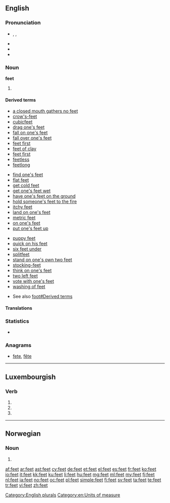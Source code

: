 ==English==

===Pronunciation===
* {{enPR|fēt}}, {{IPA|/fiːt/}}, {{X-SAMPA|/fi:t/}}
* {{audio|en-us-feet.ogg|Audio (US)}}
* {{rhymes|iːt}}
* {{homophones|feat}}

===Noun===
'''feet'''

# {{irregular plural of|foot}}

====Derived terms====
{{top3}}
* [[a closed mouth gathers no feet]]
* [[crow's-feet]]
* [[cubicfeet]]
* [[drag one's feet]]
* [[fall on one's feet]]
* [[fall over one's feet]]
* [[feet first]]
* [[feet of clay]]
* [[feet first]]
* [[feetless]]
* [[feetlong]]
{{rel-mid3}}
* [[find one's feet]]
* [[flat feet]]
* [[get cold feet]]
* [[get one's feet wet]]
* [[have one's feet on the ground]]
* [[hold someone's feet to the fire]]
* [[itchy feet]]
* [[land on one's feet]]
* [[metric feet]]
* [[on one's feet]]
* [[put one's feet up]]
{{rel-mid3}}
* [[puppy feet]]
* [[quick on his feet]]
* [[six feet under]]
* [[splitfeet]]
* [[stand on one's own two feet]]
* [[stocking-feet]]
* [[think on one's feet]]
* [[two left feet]]
* [[vote with one's feet]]
* [[washing of feet]]
{{rel-bottom}}

* See also [[foot#Derived terms]]

====Translations====
{{trans-see|foot}}
<!--Note: we don't give translations of inflected forms as these can vary with sense. They should be given at the foreign words (eg, French translations of "foot" can be found by following the links in the French entries of the translation tables at "foot") so information is not duplicated, thereby avoiding inconsistent information when changes are made to one copy but not to the other-->

===Statistics===
* {{rank|2|open|therefore|327|feet|lay|along|four}}

===Anagrams===
* [[fete#English|fete]], [[fête#English|fête]]

[[Category:English plurals]]
[[Category:en:Units of measure]]

----

==Luxembourgish==

===Verb===
{{head|lb|verb form}}

# {{conjugation of|feeën||3|s|pres|ind|lang=lb}}
# {{conjugation of|feeën||2|p|pres|ind|lang=lb}}
# {{conjugation of|feeën||2|p|imp|lang=lb}}

----

==Norwegian==

===Noun===
{{no-noun-form|n}}

# {{inflection of|[[fe#Norwegian|fe]]||s|definite|lang=no}}

[[af:feet]]
[[ar:feet]]
[[ast:feet]]
[[cy:feet]]
[[de:feet]]
[[et:feet]]
[[el:feet]]
[[es:feet]]
[[fr:feet]]
[[ko:feet]]
[[io:feet]]
[[it:feet]]
[[kk:feet]]
[[ku:feet]]
[[li:feet]]
[[hu:feet]]
[[mg:feet]]
[[ml:feet]]
[[my:feet]]
[[fj:feet]]
[[nl:feet]]
[[ja:feet]]
[[no:feet]]
[[oc:feet]]
[[pl:feet]]
[[simple:feet]]
[[fi:feet]]
[[sv:feet]]
[[ta:feet]]
[[te:feet]]
[[tr:feet]]
[[vi:feet]]
[[zh:feet]]